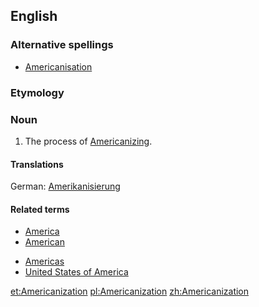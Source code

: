 ==English==

===Alternative spellings===
*[[Americanisation]]

===Etymology===
{{suffix|Americanize|ation}}

===Noun===
{{en-noun}}

# The process of [[Americanizing]].
====Translations====
German: [[Amerikanisierung]]
====Related terms====
{{rel-top|terms related to Americanization}}
*[[America]]
*[[American]]
{{rel-mid}}
*[[Americas]]
*[[United States of America]]
{{rel-bottom}}

[[et:Americanization]]
[[pl:Americanization]]
[[zh:Americanization]]